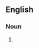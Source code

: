 ==English==

===Noun===
{{head|en|noun form|head=[[steak]] [[sauce]]s}}

# {{plural of|steak sauce|lang=en}}